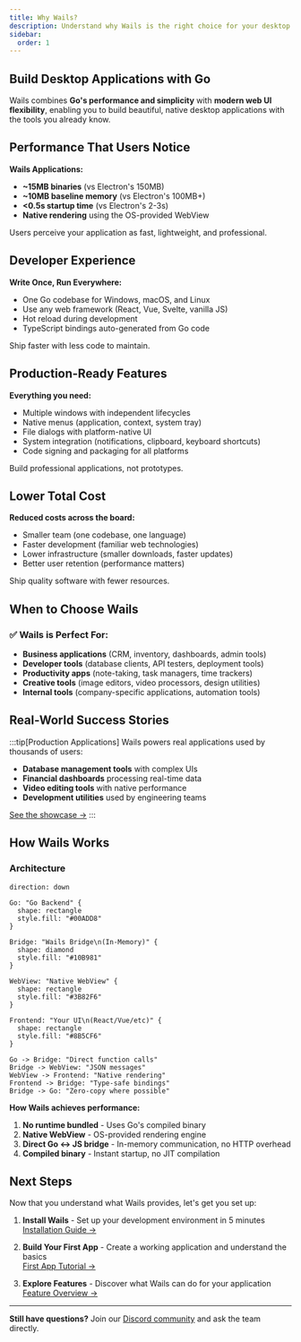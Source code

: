 ```yaml
---
title: Why Wails?
description: Understand why Wails is the right choice for your desktop application
sidebar:
  order: 1
---
```


## Build Desktop Applications with Go

Wails combines **Go's performance and simplicity** with **modern web UI flexibility**, enabling you to build beautiful, native desktop applications with the tools you already know.

## Performance That Users Notice

**Wails Applications:**
- **~15MB binaries** (vs Electron's 150MB)
- **~10MB baseline memory** (vs Electron's 100MB+)
- **&lt;0.5s startup time** (vs Electron's 2-3s)
- **Native rendering** using the OS-provided WebView

Users perceive your application as fast, lightweight, and professional.

## Developer Experience

**Write Once, Run Everywhere:**
- One Go codebase for Windows, macOS, and Linux
- Use any web framework (React, Vue, Svelte, vanilla JS)
- Hot reload during development
- TypeScript bindings auto-generated from Go code

Ship faster with less code to maintain.

## Production-Ready Features

**Everything you need:**
- Multiple windows with independent lifecycles
- Native menus (application, context, system tray)
- File dialogs with platform-native UI
- System integration (notifications, clipboard, keyboard shortcuts)
- Code signing and packaging for all platforms

Build professional applications, not prototypes.

## Lower Total Cost

**Reduced costs across the board:**
- Smaller team (one codebase, one language)
- Faster development (familiar web technologies)
- Lower infrastructure (smaller downloads, faster updates)
- Better user retention (performance matters)

Ship quality software with fewer resources.

## When to Choose Wails

### ✅ Wails is Perfect For:

- **Business applications** (CRM, inventory, dashboards, admin tools)
- **Developer tools** (database clients, API testers, deployment tools)
- **Productivity apps** (note-taking, task managers, time trackers)
- **Creative tools** (image editors, video processors, design utilities)
- **Internal tools** (company-specific applications, automation tools)

## Real-World Success Stories

:::tip[Production Applications]
Wails powers real applications used by thousands of users:
- **Database management tools** with complex UIs
- **Financial dashboards** processing real-time data
- **Video editing tools** with native performance
- **Development utilities** used by engineering teams

[See the showcase →](/community/showcase)
:::

## How Wails Works

### Architecture

```d2
direction: down

Go: "Go Backend" {
  shape: rectangle
  style.fill: "#00ADD8"
}

Bridge: "Wails Bridge\n(In-Memory)" {
  shape: diamond
  style.fill: "#10B981"
}

WebView: "Native WebView" {
  shape: rectangle
  style.fill: "#3B82F6"
}

Frontend: "Your UI\n(React/Vue/etc)" {
  shape: rectangle
  style.fill: "#8B5CF6"
}

Go -> Bridge: "Direct function calls"
Bridge -> WebView: "JSON messages"
WebView -> Frontend: "Native rendering"
Frontend -> Bridge: "Type-safe bindings"
Bridge -> Go: "Zero-copy where possible"
```

**How Wails achieves performance:**
1. **No runtime bundled** - Uses Go's compiled binary
2. **Native WebView** - OS-provided rendering engine
3. **Direct Go ↔ JS bridge** - In-memory communication, no HTTP overhead
4. **Compiled binary** - Instant startup, no JIT compilation

## Next Steps

Now that you understand what Wails provides, let's get you set up:

1. **Install Wails** - Set up your development environment in 5 minutes  
   [Installation Guide →](/quick-start/installation)

2. **Build Your First App** - Create a working application and understand the basics  
   [First App Tutorial →](/quick-start/first-app)

3. **Explore Features** - Discover what Wails can do for your application  
   [Feature Overview →](/quick-start/next-steps)

---

**Still have questions?** Join our [Discord community](https://discord.gg/JDdSxwjhGf) and ask the team directly.
